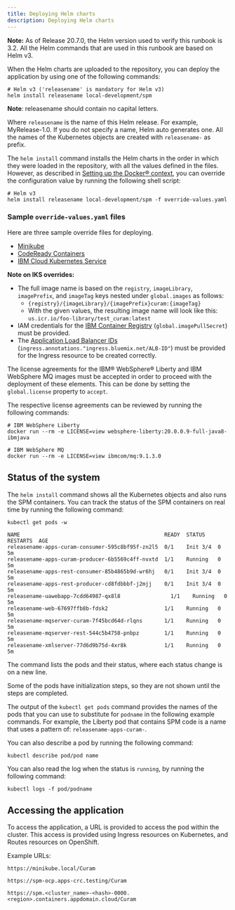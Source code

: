 ```yaml
---
title: Deploying Helm charts
description: Deploying Helm charts
---
```


<InlineNotification>

**Note:** As of Release 20.7.0, the Helm version used to verify this runbook is 3.2. All the Helm commands that are used in this runbook are based on Helm v3.

</InlineNotification>

When the Helm charts are uploaded to the repository, you can deploy the application by using one of the following commands:

```shell
# Helm v3 ('releasename' is mandatory for Helm v3)
helm install releasename local-development/spm
```

<InlineNotification>

**Note**: releasename should contain no capital letters.

</InlineNotification>

Where `releasename` is the name of this Helm release. For example, MyRelease-1.0.
If you do not specify a name, Helm auto generates one. All the names of the Kubernetes objects are created with `releasename-` as prefix.

The `helm install` command installs the Helm charts in the order in which they were loaded in the repository, with all the values defined in the files.
However, as described in [Setting up the Docker® context](/build-images/setup_docker_context), you can override the configuration value by running the following shell script:

```shell
# Helm v3
helm install releasename local-development/spm -f override-values.yaml
```

### Sample `override-values.yaml` files

Here are three sample override files for deploying.

* [Minikube](/resources/minikube-values.yaml)
* [CodeReady Containers](/resources/crc-values.yaml)
* [IBM Cloud Kubernetes Service](/resources/iks-values.yaml)

<InlineNotification>

**Note on IKS overrides:**

* The full image name is based on the `registry`, `imageLibrary`, `imagePrefix`, and `imageTag` keys nested under `global.images` as follows:
  * `{registry}/{imageLibrary}/{imagePrefix}curam:{imageTag}`
  * With the given values, the resulting image name will look like this: `us.icr.io/foo-library/test_curam:latest`
* IAM credentials for the [IBM Container Registry](https://cloud.ibm.com/docs/containers?topic=containers-registry) (`global.imagePullSecret`) must be provided.
* The [Application Load Balancer IDs](https://cloud.ibm.com/docs/containers?topic=containers-ingress_annotation#alb-id) (`ingress.annotations."ingress.bluemix.net/ALB-ID"`) must be provided for the Ingress resource to be created correctly.

</InlineNotification>

The license agreements for the IBM® WebSphere® Liberty and IBM WebSphere MQ images must be accepted in order to proceed with the deployment of these elements. This can be done by setting the `global.license` property to `accept`.

The respective license agreements can be reviewed by running the following commands:

```shell
# IBM WebSphere Liberty
docker run --rm -e LICENSE=view websphere-liberty:20.0.0.9-full-java8-ibmjava

# IBM WebSphere MQ
docker run --rm -e LICENSE=view ibmcom/mq:9.1.3.0
```

## Status of the system

The `helm install` command shows all the Kubernetes objects and also runs the SPM containers. You can track the status of the SPM containers on real time by running the following command:

```shell
kubectl get pods -w

NAME                                              READY  STATUS    RESTARTS  AGE
releasename-apps-curam-consumer-595c8bf95f-zn2l5  0/1    Init 3/4  0         5m
releasename-apps-curam-producer-6b5569c4ff-nvxtd  1/1    Running   0         5m
releasename-apps-rest-consumer-85b4865b9d-wr6hj   0/1    Init 3/4  0         5m
releasename-apps-rest-producer-cd8fdbbbf-j2mjj    0/1    Init 3/4  0         5m
releasename-uawebapp-7cdd64987-qx8l8                1/1    Running   0         5m
releasename-web-67697ffb8b-fdsk2                  1/1    Running   0         5m
releasename-mqserver-curam-7f45bcd64d-rlqns       1/1    Running   0         5m
releasename-mqserver-rest-544c5b4758-pnbpz        1/1    Running   0         5m
releasename-xmlserver-77d6d9b75d-4xr8k            1/1    Running   0         5m

```

The command lists the pods and their status, where each status change is on a new line.

Some of the pods have initialization steps, so they are not shown until the steps are completed.

The output of the `kubectl get pods` command provides the names of the pods that you can use to substitute for `podname` in the following example commands.
For example, the Liberty pod that contains SPM code is a name that uses a pattern of: `releasename-apps-curam-`.

You can also describe a pod by running the following command:

```shell
kubectl describe pod/pod name
```

You can also read the log when the status is `running`, by running the following command:

```shell
kubectl logs -f pod/podname
```

## Accessing the application

To access the application, a URL is provided to access the pod within the cluster. This access is provided using Ingress resources on Kubernetes, and Routes resources on OpenShift.

Example URLs:

<Tabs>

<Tab label="Minikube">
<Row>
<Column>

```shell
https://minikube.local/Curam
```

</Column>
</Row>
</Tab>

<Tab label="CRC">
<Row>
<Column>

```shell
https://spm-ocp.apps-crc.testing/Curam
```

</Column>
</Row>
</Tab>

<Tab label="IKS">
<Row>
<Column>

```shell
https://spm.<cluster_name>-<hash>-0000.<region>.containers.appdomain.cloud/Curam
```

</Column>
</Row>
</Tab>

</Tabs>
